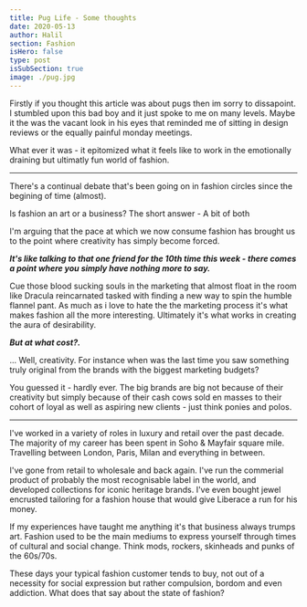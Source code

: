 ```yaml
---
title: Pug Life - Some thoughts
date: 2020-05-13
author: Halil
section: Fashion
isHero: false
type: post
isSubSection: true
image: ./pug.jpg
---
```


Firstly if you thought this article was about pugs then im sorry to dissapoint.
I stumbled upon this bad boy and it just spoke to me on many levels.
Maybe it the was the vacant look in his eyes that reminded me of sitting in design reviews
or the equally painful monday meetings.

What ever it was - it epitomized what it feels like to work in the emotionally draining but 
ultimatly fun world of fashion.

------------

There's a continual debate that's been going on in fashion circles since the begining of time (almost).

Is fashion an art or a business? The short answer - A bit of both

I'm arguing that the pace at which we now consume fashion has brought us to the point where creativity has simply become forced.

***It's like talking to that one friend for the 10th time this week - there comes a point where you simply have nothing more to say.***

Cue those blood sucking souls in the marketing that almost float in the room like 
Dracula reincarnated tasked with finding a new way to spin the humble flannel pant.
As much as i love to hate the the marketing process it's what makes fashion all the more interesting.
Ultimately it's what works in creating the aura of desirability.

***But at what cost?.***

... Well, creativity. For instance when was the last time you saw something truly original from the brands with the biggest marketing budgets?

You guessed it - hardly ever. The big brands are big not because of their creativity but simply because of their 
cash cows sold en masses to their cohort of loyal as well as aspiring new clients - just think ponies and polos.

------------

I've worked in a variety of roles in luxury and retail over the past decade.
The majority of my career has been spent in Soho & Mayfair square mile. Travelling between London, Paris, Milan and everything in between.

I've gone from retail to wholesale and back again.
I've run the commerial product of probably the most recognisable label in the world, and
developed collections for iconic heritage brands.
I've even bought jewel encrusted tailoring for a fashion house that would give Liberace a run for his money.

If my experiences have taught me anything it's that business always trumps art. 
Fashion used to be the main mediums to express yourself through times of cultural and social change. Think mods, rockers, skinheads and punks of the 60s/70s.

These days your typical fashion customer tends to buy, not out of a necessity for social expression but rather compulsion, bordom and even addiction.
What does that say about the state of fashion?  
